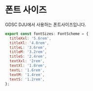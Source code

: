 # 폰트 사이즈

GDSC DJU에서 사용하는 폰트사이즈입니다.

```js
export const fontSizes: FontScheme = {
  titleXxl: '5.6rem',
  titleXl: '4.8rem',
  titleL: '3.6rem',
  titleM: '3.2rem',
  titleS: '2.4rem',
  textXxl: '2rem',
  textXl: '1.8rem',
  textL: '1.6rem',
  textM: '1.4rem',
  textS: '1.2rem',
};
```